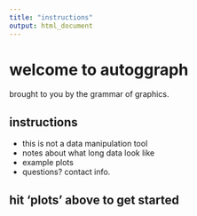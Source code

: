 ```yaml
---
title: "instructions"
output: html_document
---
```


# welcome to autoggraph
brought to you by the grammar of graphics.

## instructions

- this is not a data manipulation tool  
- notes about what long data look like  
- example plots  
- questions? contact info.

## hit 'plots' above to get started

